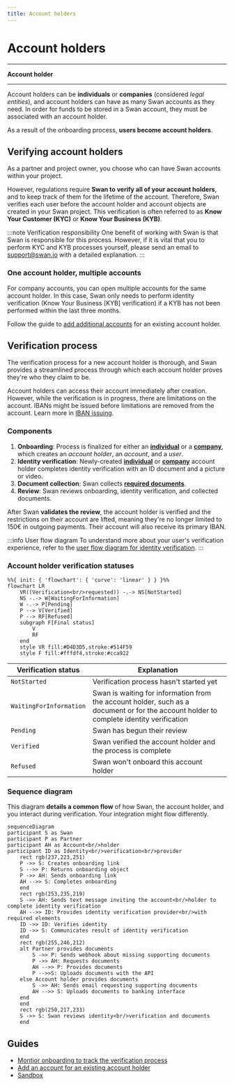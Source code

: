 ```yaml
---
title: Account holders
---
```


# Account holders


***

**Account holder** *<AccountHolderDefinition />*

***

Account holders can be **individuals** or **companies** (considered *legal entities*), and account holders can have as many Swan accounts as they need.
In order for funds to be stored in a Swan account, they must be associated with an account holder.

As a result of the onboarding process, **users become account holders**.

## Verifying account holders

As a partner and project owner, you choose who can have Swan accounts within your project.

However, regulations require **Swan to verify all of your account holders**, and to keep track of them for the lifetime of the account.
Therefore, Swan verifies each user before the account holder and account objects are created in your Swan project.
This verification is often referred to as **Know Your Customer (KYC)** or **Know Your Business (KYB)**.

:::note Verification responsibility
One benefit of working with Swan is that Swan is responsible for this process.
However, if it is vital that you to perform KYC and KYB processes yourself, please send an email to support@swan.io with a detailed explanation.
:::

### One account holder, multiple accounts

For company accounts, you can open multiple accounts for the same account holder.
In this case, Swan only needs to perform identity verification (Know Your Business [KYB] verification) if a KYB has not been performed within the last three months.

Follow the guide to [add additional accounts](./guide-add-additional-account.mdx) for an existing account holder.

## Verification process

The verification process for a new account holder is thorough, and Swan provides a streamlined process through which each account holder proves they're who they claim to be.

Account holders can access their account immediately after creation.
However, while the verification is in progress, there are limitations on the account.
IBANs might be issued before limitations are removed from the account.
Learn more in [IBAN issuing](https://docs.swan.io/concept/iban/iban-issuing).

### Components

1. **Onboarding**: Process is finalized for either an [**individual**](../individual/about.mdx) or a [**company**](../company/about.mdx), which creates an *account holder*, an *account*, and a *user*.
1. **Identity verification**: Newly-created [**individual**](../individual/about.mdx#identify-verification-recommendations) or [**company**](../company/about.mdx#identify-verification-recommendations) account holder completes identity verification with an ID document and a picture or video.
1. **Document collection**: Swan collects [**required documents**](../documents/about.mdx).
1. **Review**: Swan reviews onboarding, identity verification, and collected documents.

After Swan **validates the review**, the account holder is verified and the restrictions on their account are lifted, meaning they're no longer limited to 150€ in outgoing payments.
Their account will also receive its primary IBAN.

:::info User flow diagram
To understand more about your user's verification experience, refer to the [user flow diagram for identity verification](../support.mdx).
:::

### Account holder verification statuses

```mermaid
%%{ init: { 'flowchart': { 'curve': 'linear' } } }%%
flowchart LR
    VR((Verification<br/>requested)) -.-> NS[NotStarted]
    NS -.-> W[WaitingForInformation]
    W -.-> P[Pending]
    P --> V[Verified]
    P --> RF[Refused]
    subgraph F[Final status]
        V
        RF
    end
    style VR fill:#D4D3D5,stroke:#514F59
    style F fill:#fffdf4,stroke:#cca922
```

| Verification status | Explanation |
|---|---|
| `NotStarted` | Verification process hasn't started yet |
| `WaitingForInformation` | Swan is waiting for information from the account holder, such as a document or for the account holder to complete identity verification |
| `Pending` | Swan has begun their review |
| `Verified` | Swan verified the account holder and the process is complete |
| `Refused` | Swan won't onboard this account holder |

### Sequence diagram

This diagram **details a common flow** of how Swan, the account holder, and you interact during verification.
Your integration might flow differently.

```mermaid
sequenceDiagram
participant S as Swan
participant P as Partner
participant AH as Account<br/>holder
participant ID as Identity<br/>verification<br/>provider
    rect rgb(237,223,251)
    P ->> S: Creates onboarding link
    S -->> P: Returns onboarding object
    P ->> AH: Sends onboarding link
    AH -->> S: Completes onboarding
    end
    rect rgb(253,235,219)
    S ->> AH: Sends text message inviting the account<br/>holder to complete identity verification
    AH -->> ID: Provides identity verification provider<br/>with required elements
    ID ->> ID: Verifies identity
    ID ->> S: Communicates result of identity verification
    end
    rect rgb(255,246,212)
    alt Partner provides documents
        S ->> P: Sends webhook about missing supporting documents
        P ->> AH: Requests documents
        AH -->> P: Provides documents
        P -->>S: Uploads documents with the API
    else Account holder provides documents
        S ->> AH: Sends email requesting supporting documents
        AH -->> S: Uploads documents to banking interface
    end
    end
    rect rgb(250,217,233)
    S ->> S: Swan reviews identity<br/>verification and documents
    end
```

## Guides

* [Montior onboarding to track the verification process](../overview/guide-get-onboarding-info.mdx)
* [Add an account for an existing account holder](./guide-add-additional-account.mdx)
* [Sandbox](./sandbox.mdx)